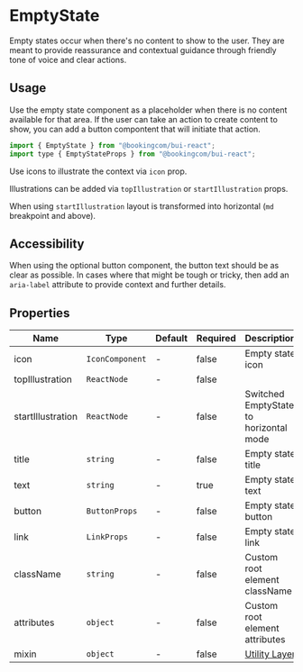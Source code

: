 # EmptyState

<Featured>
  Empty states occur when there's no content to show to the user. They are meant
  to provide reassurance and contextual guidance through friendly tone of voice
  and clear actions.
</Featured>

<Grid>
  <CrossLink
    title="Exmpty State"
    type="documentation"
    text="Learn more about the EmptyState design anatomy and best-practices."
    section="Design documentation"
    href="https://design.booking.com/article/bui/components/patterns/empty-state/"
    target="_blank"
  />
</Grid>

## Usage

Use the empty state component as a placeholder when there is no content available for that area.
If the user can take an action to create content to show, you can add a button compontent that will initiate that action.

```jsx
import { EmptyState } from "@bookingcom/bui-react";
import type { EmptyStateProps } from "@bookingcom/bui-react";
```

Use icons to illustrate the context via `icon` prop.

<Example name="icon" />

Illustrations can be added via `topIllustration` or `startIllustration` props.

<Example name="topIllustration" />

When using `startIllustration` layout is transformed into horizontal (`md` breakpoint and above).

<Example name="startIllustration" />

## Accessibility

When using the optional button component, the button text should be as clear as possible. In cases where that might be tough or tricky, then add an `aria-label` attribute to provide context and further details.

## Properties

| Name              | Type            | Default | Required | Description                                                                                                    |
| ----------------- | --------------- | ------- | -------- | -------------------------------------------------------------------------------------------------------------- |
| icon              | `IconComponent` | -       | false    | Empty state icon                                                                                               |
| topIllustration   | `ReactNode`     | -       | false    |
| startIllustration | `ReactNode`     | -       | false    | Switched EmptyState to horizontal mode                                                                         |
| title             | `string`        | -       | false    | Empty state title                                                                                              |
| text              | `string`        | -       | true     | Empty state text                                                                                               |
| button            | `ButtonProps`   | -       | false    | Empty state button                                                                                             |
| link              | `LinkProps`     | -       | false    | Empty state link                                                                                               |
| className         | `string`        | -       | false    | Custom root element className                                                                                  |
| attributes        | `object`        | -       | false    | Custom root element attributes                                                                                 |
| mixin               | `object`        | -       | false    | [Utility Layer](?page=Getting%2520started%252FDevelopment%252FComponents&view=documentation#BUI-Utility-Layer) |
